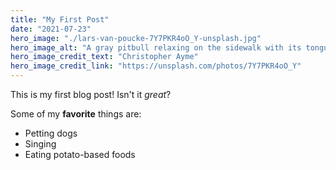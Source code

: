 ```yaml
---
title: "My First Post"
date: "2021-07-23"
hero_image: "./lars-van-poucke-7Y7PKR4oO_Y-unsplash.jpg"
hero_image_alt: "A gray pitbull relaxing on the sidewalk with its tongue hanging out"
hero_image_credit_text: "Christopher Ayme"
hero_image_credit_link: "https://unsplash.com/photos/7Y7PKR4oO_Y"
---
```


This is my first blog post! Isn't it _great_?

Some of my **favorite** things are:

- Petting dogs
- Singing
- Eating potato-based foods
